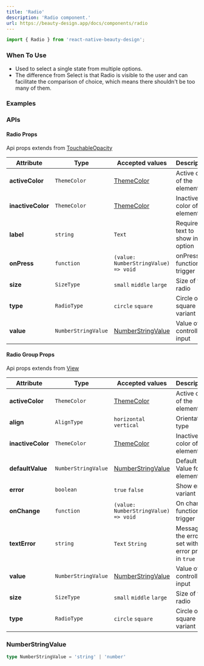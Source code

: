 ```yaml
---
title: 'Radio'
description: 'Radio component.'
url: https://beauty-design.app/docs/components/radio
---
```


```jsx
import { Radio } from 'react-native-beauty-design';
```

### When To Use
* Used to select a single state from multiple options.
* The difference from Select is that Radio is visible to the user and can facilitate the comparison of choice, which means there shouldn't be too many of them.

<Spacer y={2} />

### Examples

<Playground
  id="default"
  title="Default"
  description="Default radio element."
  code={radio.defaultCode}
/>

<Spacer y={2} />

<Playground
  id="orientation"
  title="Orientation"
  description="Orientation elements."
  code={radio.orientation}
/>

<Spacer y={2} />

<Playground
  id="types"
  title="Types"
  description="Types radio."
  code={radio.types}
/>

<Spacer y={2} />

<Playground
  id="sizes"
  title="Sizes"
  description="Size radio."
  code={radio.sizes}
/>

<Spacer y={2} />

<Playground
  id="manual-error"
  title="Error variant"
  description="With manual controller error."
  code={radio.manualError}
/>

<Spacer y={2} />

<Playground
  id="customize"
  title="Customize element."
  description="Personalize colors to radio elements."
  code={radio.customize}
/>

<Spacer y={2} />

### APIs

<Spacer y={2} />

#### Radio Props
Api props extends from [TouchableOpacity](https://reactnative.dev/docs/touchableopacity)

| Attribute         | Type                | Accepted values                         | Description                     | Default      |
|-------------------|---------------------|-----------------------------------------|---------------------------------|--------------|
| **activeColor**   | `ThemeColor`        | [ThemeColor](/docs/default-theme)       | Active color of the element     | `inputColor` |
| **inactiveColor** | `ThemeColor`        | [ThemeColor](/docs/default-theme)       | Inactive color of the element   | `inputColor` |
| **label**         | `string`            | `Text`                                  | Required text to show in option | -            |
| **onPress**       | `function`          | `(value: NumberStringValue) => void`    | onPress function trigger        | -            |
| **size**          | `SizeType`          | `small` `middle` `large`                | Size of the radio               | `middle`     |
| **type**          | `RadioType`         | `circle` `square`                       | Circle or square variant        | `circle`     |
| **value**         | `NumberStringValue` | [NumberStringValue](#numberstringvalue) | Value of the controller input   | -            |

<Spacer y={2} />

#### Radio Group Props
Api props extends from [View](https://reactnative.dev/docs/view)

| Attribute         | Type                | Accepted values                         | Description                                         | Default      |
|-------------------|---------------------|-----------------------------------------|-----------------------------------------------------|--------------|
| **activeColor**   | `ThemeColor`        | [ThemeColor](/docs/default-theme)       | Active color of the element                         | `inputColor` |
| **align**         | `AlignType`         | `horizontal` `vertical`                 | Orientation type                                    | `horizontal` |
| **inactiveColor** | `ThemeColor`        | [ThemeColor](/docs/default-theme)       | Inactive color of the element                       | `inputColor` |
| **defaultValue**  | `NumberStringValue` | [NumberStringValue](#numberstringvalue) | Default Value for element                           | -            |
| **error**         | `boolean`           | `true` `false`                          | Show error variant                                  | -            |
| **onChange**      | `function`          | `(value: NumberStringValue) => void`    | On change function trigger                          | -            |
| **textError**     | `string`            | `Text` `String`                         | Message of the error, set with error prop in `true` | -            |
| **value**         | `NumberStringValue` | [NumberStringValue](#numberstringvalue) | Value of the controller input                       | -            |
| **size**          | `SizeType`          | `small` `middle` `large`                | Size of the radio                                   | `middle`     |
| **type**          | `RadioType`         | `circle` `square`                       | Circle or square variant                            | `circle`     |

<Spacer y={2} />

### NumberStringValue
```ts
type NumberStringValue = 'string' | 'number'
```
